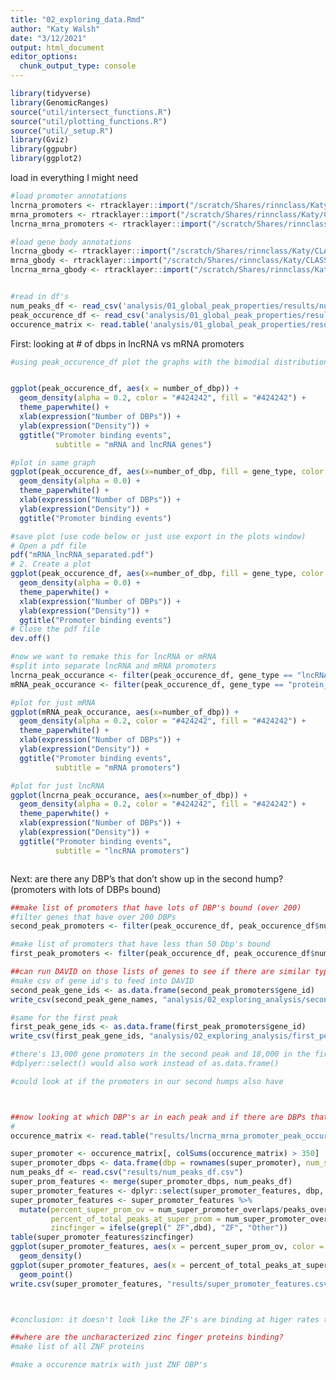 ```yaml
---
title: "02_exploring_data.Rmd"
author: "Katy Walsh"
date: "3/12/2021"
output: html_document
editor_options: 
  chunk_output_type: console
---
```



```r
library(tidyverse)
library(GenomicRanges)
source("util/intersect_functions.R")
source("util/plotting_functions.R")
source("util/_setup.R")
library(Gviz)
library(ggpubr)
library(ggplot2)
```


load in everything I might need
```r
#load promoter annotations
lncrna_promoters <- rtracklayer::import("/scratch/Shares/rinnclass/Katy/CLASS_2021/analysis/00_consensus_peaks/results/gene_annotation/lncrna_promoters.gtf")
mrna_promoters <- rtracklayer::import("/scratch/Shares/rinnclass/Katy/CLASS_2021/analysis/00_consensus_peaks/results/gene_annotation/mrna_promoters.gtf")
lncrna_mrna_promoters <- rtracklayer::import("/scratch/Shares/rinnclass/Katy/CLASS_2021/analysis/00_consensus_peaks/results/gene_annotation/lncrna_mrna_promoters.gtf")

#load gene body annotations
lncrna_gbody <- rtracklayer::import("/scratch/Shares/rinnclass/Katy/CLASS_2021/analysis/00_consensus_peaks/results/gene_annotation/lncrna_genebody.gtf")
mrna_gbody <- rtracklayer::import("/scratch/Shares/rinnclass/Katy/CLASS_2021/analysis/00_consensus_peaks/results/gene_annotation/mrna_genebody.gtf")
lncrna_mrna_gbody <- rtracklayer::import("/scratch/Shares/rinnclass/Katy/CLASS_2021/analysis/00_consensus_peaks/results/gene_annotation/lncrna_mrna_genebody.gtf")


#read in df's
num_peaks_df <- read_csv('analysis/01_global_peak_properties/results/num_peaks_df.csv')
peak_occurence_df <- read_csv('analysis/01_global_peak_properties/results/peak_occurence_dataframe.csv')
occurence_matrix <- read.table('analysis/01_global_peak_properties/results/lncrna_mrna_promoter_peak_occurence_matrix.tsv')

```

First: looking at # of dbps in lncRNA vs mRNA promoters
```r
#using peak_occurence_df plot the graphs with the bimodial distribution from Rmd 10


ggplot(peak_occurence_df, aes(x = number_of_dbp)) + 
  geom_density(alpha = 0.2, color = "#424242", fill = "#424242") +
  theme_paperwhite() +
  xlab(expression("Number of DBPs")) +
  ylab(expression("Density")) +
  ggtitle("Promoter binding events",
          subtitle = "mRNA and lncRNA genes")

#plot in same graph
ggplot(peak_occurence_df, aes(x=number_of_dbp, fill = gene_type, color = gene_type)) +
  geom_density(alpha = 0.0) +
  theme_paperwhite() +
  xlab(expression("Number of DBPs")) +
  ylab(expression("Density")) +
  ggtitle("Promoter binding events")

#save plot (use code below or just use export in the plots window)
# Open a pdf file
pdf("mRNA_lncRNA_separated.pdf") 
# 2. Create a plot
ggplot(peak_occurence_df, aes(x=number_of_dbp, fill = gene_type, color = gene_type)) +
  geom_density(alpha = 0.0) +
  theme_paperwhite() +
  xlab(expression("Number of DBPs")) +
  ylab(expression("Density")) +
  ggtitle("Promoter binding events")
# Close the pdf file
dev.off()

#now we want to remake this for lncRNA or mRNA
#split into separate lncRNA and mRNA promoters
lncrna_peak_occurance <- filter(peak_occurence_df, gene_type == "lncRNA")
mRNA_peak_occurance <- filter(peak_occurence_df, gene_type == "protein_coding")

#plot for just mRNA
ggplot(mRNA_peak_occurance, aes(x=number_of_dbp)) + 
  geom_density(alpha = 0.2, color = "#424242", fill = "#424242") +
  theme_paperwhite() +
  xlab(expression("Number of DBPs")) +
  ylab(expression("Density")) +
  ggtitle("Promoter binding events",
          subtitle = "mRNA promoters")

#plot for just lncRNA
ggplot(lncrna_peak_occurance, aes(x=number_of_dbp)) + 
  geom_density(alpha = 0.2, color = "#424242", fill = "#424242") +
  theme_paperwhite() +
  xlab(expression("Number of DBPs")) +
  ylab(expression("Density")) +
  ggtitle("Promoter binding events",
          subtitle = "lncRNA promoters")



```

Next: are there any DBP's that don't show up in the second hump? (promoters with lots of DBPs bound)
```r
##make list of promoters that have lots of DBP's bound (over 200)
#filter genes that have over 200 DBPs
second_peak_promoters <- filter(peak_occurence_df, peak_occurence_df$number_of_dbp > 200)

#make list of promoters that have less than 50 Dbp's bound
first_peak_promoters <- filter(peak_occurence_df, peak_occurence_df$number_of_dbp < 50)

##can run DAVID on those lists of genes to see if there are similar types of genes enriched at either peak
#make csv of gene id's to feed into DAVID
second_peak_gene_ids <- as.data.frame(second_peak_promoters$gene_id)
write_csv(second_peak_gene_names, "analysis/02_exploring_analysis/second_peak_gene_ids")

#same for the first peak
first_peak_gene_ids <- as.data.frame(first_peak_promoters$gene_id)
write_csv(first_peak_gene_ids, "analysis/02_exploring_analysis/first_peak_gene_ids")

#there's 13,000 gene promoters in the second peak and 18,000 in the first so gene ontology analysis likely won't work well since there's so many genes in each
#dplyer::select() would also work instead of as.data.frame()

#could look at if the promoters in our second humps also have 



##now looking at which DBP's ar in each peak and if there are DBPs that aren't in the second peak
#
occurence_matrix <- read.table("results/lncrna_mrna_promoter_peak_occurence_matrix.tsv")

super_promoter <- occurence_matrix[, colSums(occurence_matrix) > 350]
super_promoter_dbps <- data.frame(dbp = rownames(super_promoter), num_super_promoter_overlaps = rowSums(super_promoter))
num_peaks_df <- read.csv("results/num_peaks_df.csv")
super_prom_features <- merge(super_promoter_dbps, num_peaks_df)
super_promoter_features <- dplyr::select(super_promoter_features, dbp, num_super_promoter_overlaps, everything() )
super_promoter_features <- super_promoter_features %>%
  mutate(percent_super_prom_ov = num_super_promoter_overlaps/peaks_overlapping_promoters * 100, 
         percent_of_total_peaks_at_super_prom = num_super_promoter_overlaps/num_peaks * 100,
         zincfinger = ifelse(grepl(" ZF",dbd), "ZF", "Other"))
table(super_promoter_features$zincfinger)
ggplot(super_promoter_features, aes(x = percent_super_prom_ov, color = zincfinger)) +
  geom_density()
ggplot(super_promoter_features, aes(x = percent_of_total_peaks_at_super_prom, y = percent_super_prom_ov)) + 
  geom_point()
write.csv(super_promoter_features, "results/super_promoter_features.csv")



#conclusion: it doesn't look like the ZF's are binding at higer rates to the "super promoters" than other DBPs
```

```r
##where are the uncharacterized zinc finger proteins binding?
#make list of all ZNF proteins

#make a occurence matrix with just ZNF DBP's


```


